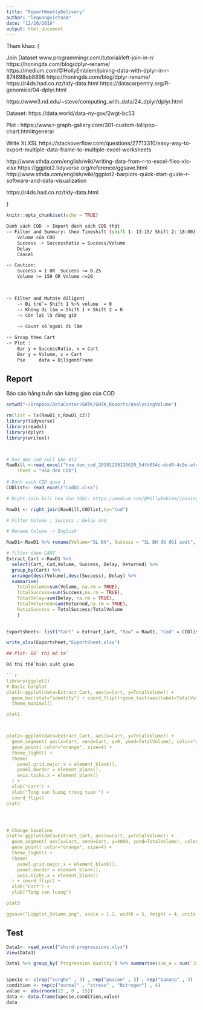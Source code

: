 ```yaml
---
title: "ReportWeeklyDelivery"
author: "lequangvietnam"
date: "12/20/2019"
output: html_document
---
```


Tham khao:
{

Join Dataset
www.programmingr.com/tutorial/left-join-in-r/
https://honingds.com/blog/dplyr-rename/
https://medium.com/@HollyEmblem/joining-data-with-dplyr-in-r-874698eb8898
https://honingds.com/blog/dplyr-rename/
https://r4ds.had.co.nz/tidy-data.html
https://datacarpentry.org/R-genomics/04-dplyr.html

https://www3.nd.edu/~steve/computing_with_data/24_dplyr/dplyr.html


Dataset:
https://data.world/data-ny-gov/2wgt-bc53

Plot :
https://www.r-graph-gallery.com/301-custom-lollipop-chart.html#general

Write XLXSL https://stackoverflow.com/questions/27713310/easy-way-to-export-multiple-data-frame-to-multiple-excel-worksheets

http://www.sthda.com/english/wiki/writing-data-from-r-to-excel-files-xls-xlsx
https://ggplot2.tidyverse.org/reference/ggsave.html
http://www.sthda.com/english/wiki/ggplot2-barplots-quick-start-guide-r-software-and-data-visualization

https://r4ds.had.co.nz/tidy-data.html


}

```r
knitr::opts_chunk$set(echo = TRUE)
```

```bash
Danh sách COD -> Import danh sách COD thật
-> Filter and Summary: theo Timeshift (shift 1: 13:15/ Shift 2: 18:00)
	Volume của COD
	Success -> SuccessRatio = Success/Volume
	Delay
	Cancel

-> Caution:
	Success = 1 OR	Success <= 0.25
	Volume >= 150 OR Volume <=20

	

-> Filter and Mutate diligent
	-> Đi trễ = Shift 1 %>% volume  = 0
	-> Không đi làm = Shift 1 + Shift 2 = 0 
	-> Còn lại là đúng giờ
	
	-> Count số người đi làm

-> Group theo Cart
-> Plot :
	Bar	y = SuccessRatio, x = Cart
	Bar	y = Volume, x = Cart
	Pie 	data = DiligentFrame

```

## Report

Báo cáo hằng tuần sản lượng giao của COD

```r
setwd("~/Dropbox/DataCenter/GHTK/GHTK_Reports/AnalysingVolume")

rm(list = ls(RawD1_c,RawD1_c2))
library(tidyverse)         
library(readxl)
library(dplyr)
library(writexl)



# hoa don cod Full kho BT2
RawBill <-read_excel("hoa_don_cod_20191219120620_5dfb054c-dcd0-4c9e-af48-cc6e0a0a026e.xlsx", 
    sheet = "Hóa đơn COD")
    
# Danh sach COD quan 1
CODlist<- read_excel("CodQ1.xlsx")

# Right-Join Bill hoa don COD1: https://medium.com/@HollyEmblem/joining-data-with-dplyr-in-r-874698eb8898

RawD1 <- right_join(RawBill,CODlist,by="Cod")

# Filter Volume ; Success ; Delay and 

# Rename Colume -> English

RawD1<-RawD1 %>% rename(Volume="SL ĐH", Success = "SL ĐH đã đối soát", Delay="SL ĐH delay", Returned="SL ĐH đã trả", TimeStamp="TG tạo", Money = "Tổng tiền thu") 

# filter theo CART
Extract_Cart <-RawD1 %>% 
  select(Cart, Cod,Volume, Success, Delay, Returned) %>% 
  group_by(Cart) %>%
  arrange(desc(Volume),desc(Success), Delay) %>% 
  summarise(
    TotalVolume=sum(Volume, na.rm = TRUE), 
    TotalSuccess=sum(Success,na.rm = TRUE), 
    TotalDelay=sum(Delay, na.rm = TRUE), 
    TotalReturned=sum(Returned,na.rm = TRUE),
    RatioSuccess = TotalSuccess/TotalVolume 
    )
  

Exportsheet<- list("Cart" = Extract_Cart, "Raw" = RawD1, "Cod" = CODlist) #assume sheet1 and sheet2 are data frames

write_xlsx(Exportsheet,"ExportSheet.xlsx")

## Plot- Đồ thị mô tả

Đồ thị thể hiện xuất giao

```r

library(ggplot2)
# Basic barplot
plot1<-ggplot(data=Extract_Cart, aes(x=Cart, y=TotalVolume)) +
  geom_bar(stat="identity") + coord_flip()+geom_text(aes(label=TotalVolume), hjust=-0.23, size=2.5)+
  theme_minimal()

plot1   



plot2<-ggplot(data=Extract_Cart, aes(x=Cart, y=TotalVolume)) +
  geom_segment( aes(x=Cart, xend=Cart, y=0, yend=TotalVolume), color="grey") +
  geom_point( color="orange", size=4) +
  theme_light() +
  theme(
    panel.grid.major.x = element_blank(),
    panel.border = element_blank(),
    axis.ticks.x = element_blank()
  ) +
  xlab("Cart") +
  ylab("Tong san luong trong tuan ") +
  coord_flip()
plot2




# Change baseline
plot3<-ggplot(data=Extract_Cart, aes(x=Cart, y=TotalVolume)) +
  geom_segment( aes(x=Cart, xend=Cart, y=4000, yend=TotalVolume), color="grey") +
  geom_point( color="orange", size=4) +
  theme_light() +
  theme(
    panel.grid.major.x = element_blank(),
    panel.border = element_blank(),
    axis.ticks.x = element_blank()
  ) + coord_flip() + 
  xlab("Cart") +
  ylab("Tong san luong")

plot3

ggsave("Lipplot_Volume.png", scale = 1.2, width = 5, height = 4, units = "in")

```




## Test
```r
Data1<- read_excel("chord-progressions.xlsx")
View(Data1)

Data1 %>% group_by(`Progression Quality`) %>% summarise(sum_a = sum(`3rd chord`))


specie <- c(rep("sorgho" , 3) , rep("poacee" , 3) , rep("banana" , 3) , rep("triticum" , 3) )
condition <- rep(c("normal" , "stress" , "Nitrogen") , 4)
value <- abs(rnorm(12 , 0 , 15))
data <- data.frame(specie,condition,value)
data
```

